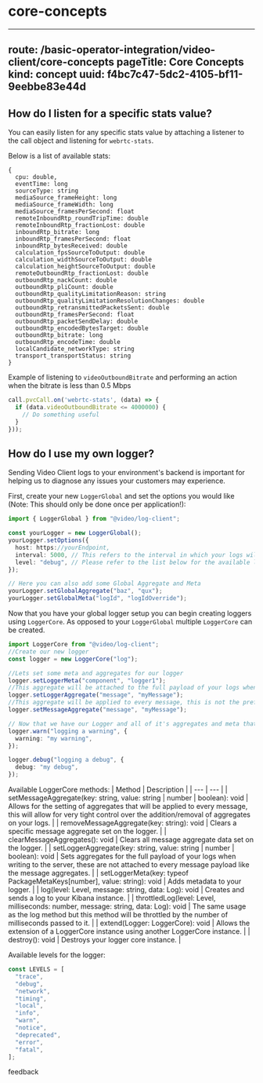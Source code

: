# core-concepts

---
route: /basic-operator-integration/video-client/core-concepts
pageTitle: Core Concepts
kind: concept
uuid: f4bc7c47-5dc2-4105-bf11-9eebbe83e44d
---

## How do I listen for a specific stats value?

You can easily listen for any specific stats value by attaching a listener to the call object and listening for `webrtc-stats`.

Below is a list of available stats:

```
{
  cpu: double,
  eventTime: long
  sourceType: string
  mediaSource_frameHeight: long
  mediaSource_frameWidth: long
  mediaSource_framesPerSecond: float
  remoteInboundRtp_roundTripTime: double
  remoteInboundRtp_fractionLost: double
  inboundRtp_bitrate: long
  inboundRtp_framesPerSecond: float
  inboundRtp_bytesReceived: double
  calculation_fpsSourceToOutput: double
  calculation_widthSourceToOutput: double
  calculation_heightSourceToOutput: double
  remoteOutboundRtp_fractionLost: double
  outboundRtp_nackCount: double
  outboundRtp_pliCount: double
  outboundRtp_qualityLimitationReason: string
  outboundRtp_qualityLimitationResolutionChanges: double
  outboundRtp_retransmittedPacketsSent: double
  outboundRtp_framesPerSecond: float
  outboundRtp_packetSendDelay: double
  outboundRtp_encodedBytesTarget: double
  outboundRtp_bitrate: long
  outboundRtp_encodeTime: double
  localCandidate_networkType: string
  transport_transportStatus: string
}
```

Example of listening to `videoOutboundBitrate` and performing an action when the bitrate is less than 0.5 Mbps

```js
call.pvcCall.on('webrtc-stats', (data) => {
  if (data.videoOutboundBitrate <= 4000000) {
    // Do something useful
  }
}));
```

## How do I use my own logger?

Sending Video Client logs to your environment's backend is important for helping us to diagnose any issues your customers may experience.

First, create your new `LoggerGlobal` and set the options you would like (Note: This should only be done once per application!):

```ts
import { LoggerGlobal } from "@video/log-client";

const yourLogger = new LoggerGlobal();
yourLogger.setOptions({
  host: https://yourEndpoint,
  interval: 5000, // This refers to the interval in which your logs will be sent, 5000 === 5000 Milliseconds.
  level: "debug", // Please refer to the list below for the available levels.
});

// Here you can also add some Global Aggregate and Meta
yourLogger.setGlobalAggregate("baz", "qux");
yourLogger.setGlobalMeta("logId", "logIdOverride");
```

Now that you have your global logger setup you can begin creating loggers using `LoggerCore`. As opposed to your `LoggerGlobal` multiple `LoggerCore` can be created.

```ts
import LoggerCore from "@video/log-client";
//Create our new logger
const logger = new LoggerCore("log");

//Lets set some meta and aggregates for our logger
logger.setLoggerMeta("component", "logger1");
//This aggregate will be attached to the full payload of your logs when writing to the server, this is the preferred usage of an aggregate but does not offer as tight of control.
logger.setLoggerAggregate("message", "myMessage");
//This aggregate will be applied to every message, this is not the preffered usage of an aggregate but does allow for tight control over addition/removal of aggregates.
logger.setMessageAggregate("message", "myMessage");

// Now that we have our Logger and all of it's aggregates and meta that we want set we can start logging.
logger.warn("logging a warning", {
  warning: "my warning",
});

logger.debug("logging a debug", {
  debug: "my debug",
});
```

Available LoggerCore methods:
| Method | Description |
| --- | --- |
| setMessageAggregate(key: string, value: string \| number \| boolean): void | Allows for the setting of aggregates that will be applied to every message, this will allow for very tight control over the addition/removal of aggregates on your logs. |
| removeMessageAggregate(key: string): void | Clears a specific message aggregate set on the logger. |
| clearMessageAggregates(): void | Clears all message aggregate data set on the logger. |
| setLoggerAggregate(key: string, value: string \| number \| boolean): void | Sets aggregates for the full payload of your logs when writing to the server, these are not attached to every message payload like the message aggregates. |
| setLoggerMeta(key: typeof PackageMetaKeys\[number\], value: string): void | Adds metadata to your logger. |
| log(level: Level, message: string, data: Log): void | Creates and sends a log to your Kibana instance. |
| throttledLog(level: Level, milliseconds: number, message: string, data: Log): void | The same usage as the log method but this method will be throttled by the number of milliseconds passed to it. |
| extend(Logger: LoggerCore): void | Allows the extension of a LoggerCore instance using another LoggerCore instance. |
| destroy(): void | Destroys your logger core instance. |

Available levels for the logger:

```ts
const LEVELS = [
  "trace",
  "debug",
  "network",
  "timing",
  "local",
  "info",
  "warn",
  "notice",
  "deprecated",
  "error",
  "fatal",
];
```

feedback
